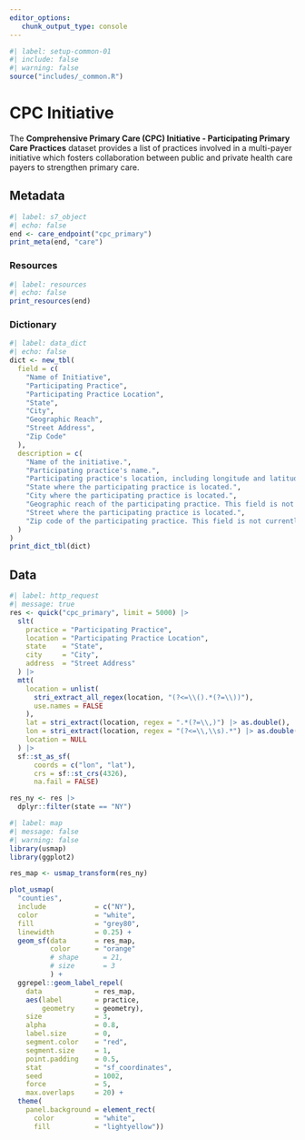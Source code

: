 ```yaml
---
editor_options: 
   chunk_output_type: console
---
```


```r
#| label: setup-common-01
#| include: false
#| warning: false
source("includes/_common.R")
```

# CPC Initiative {#sec-cpc}

The __Comprehensive Primary Care (CPC) Initiative - Participating Primary Care Practices__ dataset provides a list of practices involved in a multi-payer initiative which fosters collaboration between public and private health care payers to strengthen primary care.

## Metadata

```r
#| label: s7_object
#| echo: false
end <- care_endpoint("cpc_primary")
print_meta(end, "care")
```

### Resources

```r
#| label: resources
#| echo: false
print_resources(end)
```

### Dictionary

```r
#| label: data_dict
#| echo: false
dict <- new_tbl(
  field = c(
    "Name of Initiative", 
    "Participating Practice", 
    "Participating Practice Location", 
    "State", 
    "City", 
    "Geographic Reach", 
    "Street Address", 
    "Zip Code"
  ),
  description = c(
    "Name of the initiative.", 
    "Participating practice's name.", 
    "Participating practice's location, including longitude and latitude.", 
    "State where the participating practice is located.", 
    "City where the participating practice is located.", 
    "Geographic reach of the participating practice. This field is not currently in use.", 
    "Street where the participating practice is located.",
    "Zip code of the participating practice. This field is not currently in use."
  )
)
print_dict_tbl(dict)
```

## Data

```r
#| label: http_request
#| message: true
res <- quick("cpc_primary", limit = 5000) |>
  slt(
    practice = "Participating Practice",
    location = "Participating Practice Location",
    state    = "State",
    city     = "City",
    address  = "Street Address"
  ) |>
  mtt(
    location = unlist(
      stri_extract_all_regex(location, "(?<=\\().*(?=\\))"),
      use.names = FALSE
    ),
    lat = stri_extract(location, regex = ".*(?=\\,)") |> as.double(),
    lon = stri_extract(location, regex = "(?<=\\,\\s).*") |> as.double(),
    location = NULL
  ) |> 
  sf::st_as_sf(
      coords = c("lon", "lat"),
      crs = sf::st_crs(4326),
      na.fail = FALSE)

res_ny <- res |> 
  dplyr::filter(state == "NY")
```


```r
#| label: map
#| message: false
#| warning: false
library(usmap)
library(ggplot2)

res_map <- usmap_transform(res_ny)

plot_usmap(
  "counties",
  include            = c("NY"),
  color              = "white", 
  fill               = "grey80", 
  linewidth          = 0.25) +
  geom_sf(data       = res_map, 
          color      = "orange"
          # shape      = 21,
          # size       = 3
          ) +
  ggrepel::geom_label_repel(
    data             = res_map,
    aes(label        = practice, 
        geometry     = geometry),
    size             = 3, 
    alpha            = 0.8,
    label.size       = 0,
    segment.color    = "red", 
    segment.size     = 1,
    point.padding    = 0.5,
    stat             = "sf_coordinates", 
    seed             = 1002,
    force            = 5,
    max.overlaps     = 20) +
  theme(
    panel.background = element_rect(
      color          = "white", 
      fill           = "lightyellow"))
```
